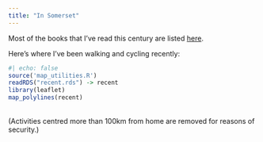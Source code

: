 ```yaml
---
title: "In Somerset"
---
```


Most of the books that I've read this century are listed [here](https://crickles-public.s3.eu-west-1.amazonaws.com/books.html "Ian's book list").

Here's where I've been walking and cycling recently:

``` r
#| echo: false
source('map_utilities.R')
readRDS("recent.rds") -> recent
library(leaflet)
map_polylines(recent)
```
<br>
(Activities centred more than 100km from home are removed for reasons of security.)